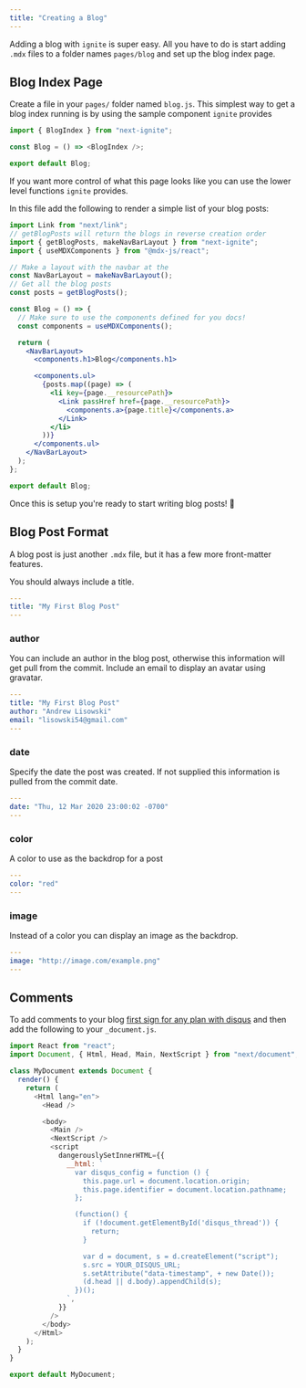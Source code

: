 ```yaml
---
title: "Creating a Blog"
---
```


Adding a blog with `ignite` is super easy.
All you have to do is start adding `.mdx` files to a folder names `pages/blog` and set up the blog index page.

## Blog Index Page

Create a file in your `pages/` folder named `blog.js`.
This simplest way to get a blog index running is by using the sample component `ignite` provides

```js
import { BlogIndex } from "next-ignite";

const Blog = () => <BlogIndex />;

export default Blog;
```

If you want more control of what this page looks like you can use the lower level functions `ignite` provides.

In this file add the following to render a simple list of your blog posts:

```jsx
import Link from "next/link";
// getBlogPosts will return the blogs in reverse creation order
import { getBlogPosts, makeNavBarLayout } from "next-ignite";
import { useMDXComponents } from "@mdx-js/react";

// Make a layout with the navbar at the
const NavBarLayout = makeNavBarLayout();
// Get all the blog posts
const posts = getBlogPosts();

const Blog = () => {
  // Make sure to use the components defined for you docs!
  const components = useMDXComponents();

  return (
    <NavBarLayout>
      <components.h1>Blog</components.h1>

      <components.ul>
        {posts.map((page) => (
          <li key={page.__resourcePath}>
            <Link passHref href={page.__resourcePath}>
              <components.a>{page.title}</components.a>
            </Link>
          </li>
        ))}
      </components.ul>
    </NavBarLayout>
  );
};

export default Blog;
```

Once this is setup you're ready to start writing blog posts! :tada:

## Blog Post Format

A blog post is just another `.mdx` file, but it has a few more front-matter features.

You should always include a title.

```yaml
---
title: "My First Blog Post"
---

```

### author

You can include an author in the blog post, otherwise this information will get pull from the commit.
Include an email to display an avatar using gravatar.

```yaml
---
title: "My First Blog Post"
author: "Andrew Lisowski"
email: "lisowski54@gmail.com"
---

```

### date

Specify the date the post was created.
If not supplied this information is pulled from the commit date.

```yaml
---
date: "Thu, 12 Mar 2020 23:00:02 -0700"
---

```

### color

A color to use as the backdrop for a post

```yaml
---
color: "red"
---

```

### image

Instead of a color you can display an image as the backdrop.

```yaml
---
image: "http://image.com/example.png"
---

```

## Comments

To add comments to your blog [first sign for any plan with disqus](https://disqus.com/) and then add the following to your `_document.js`.

```js
import React from "react";
import Document, { Html, Head, Main, NextScript } from "next/document";

class MyDocument extends Document {
  render() {
    return (
      <Html lang="en">
        <Head />

        <body>
          <Main />
          <NextScript />
          <script
            dangerouslySetInnerHTML={{
              __html: `
                var disqus_config = function () {
                  this.page.url = document.location.origin;
                  this.page.identifier = document.location.pathname;
                };

                (function() {
                  if (!document.getElementById('disqus_thread')) {
                    return;
                  }

                  var d = document, s = d.createElement("script");
                  s.src = YOUR_DISQUS_URL;
                  s.setAttribute("data-timestamp", + new Date());
                  (d.head || d.body).appendChild(s);
                })();
              `,
            }}
          />
        </body>
      </Html>
    );
  }
}

export default MyDocument;
```

